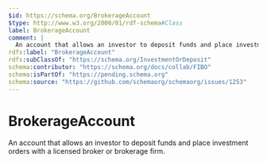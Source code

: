 ```yaml
---
$id: https://schema.org/BrokerageAccount
$type: http://www.w3.org/2000/01/rdf-schema#Class
label: BrokerageAccount
comment: |
  An account that allows an investor to deposit funds and place investment orders with a licensed broker or brokerage firm.
rdfs:label: "BrokerageAccount"
rdfs:subClassOf: "https://schema.org/InvestmentOrDeposit"
schema:contributor: "https://schema.org/docs/collab/FIBO"
schema:isPartOf: "https://pending.schema.org"
schema:source: "https://github.com/schemaorg/schemaorg/issues/1253"
---
```


# BrokerageAccount

An account that allows an investor to deposit funds and place investment orders with a licensed broker or brokerage firm.

